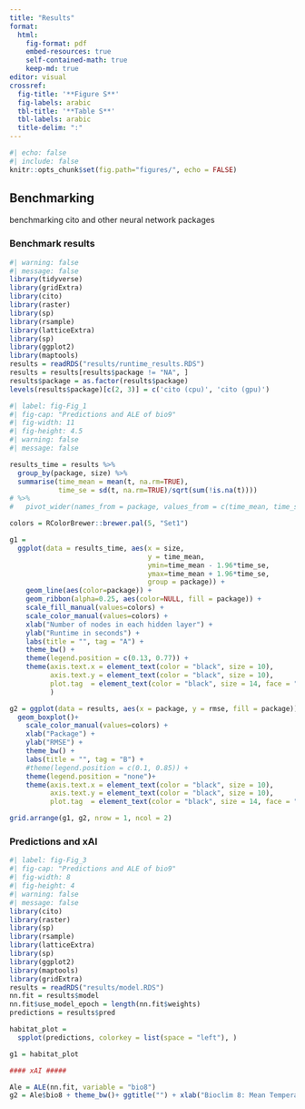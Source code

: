```yaml
---
title: "Results"
format: 
  html:
    fig-format: pdf
    embed-resources: true
    self-contained-math: true
    keep-md: true
editor: visual
crossref:
  fig-title: '**Figure S**'
  fig-labels: arabic
  tbl-title: '**Table S**'
  tbl-labels: arabic
  title-delim: ":"
---
```


```r
#| echo: false
#| include: false
knitr::opts_chunk$set(fig.path="figures/", echo = FALSE)
```

## Benchmarking

benchmarking cito and other neural network packages

### Benchmark results

```r
#| warning: false
#| message: false
library(tidyverse)
library(gridExtra)
library(cito)
library(raster)
library(sp)
library(rsample)
library(latticeExtra)
library(sp)
library(ggplot2)
library(maptools)
results = readRDS("results/runtime_results.RDS")
results = results[results$package != "NA", ]
results$package = as.factor(results$package)
levels(results$package)[c(2, 3)] = c('cito (cpu)', 'cito (gpu)')
```

```r
#| label: fig-Fig_1
#| fig-cap: "Predictions and ALE of bio9"
#| fig-width: 11
#| fig-height: 4.5
#| warning: false
#| message: false

results_time = results %>% 
  group_by(package, size) %>% 
  summarise(time_mean = mean(t, na.rm=TRUE),
            time_se = sd(t, na.rm=TRUE)/sqrt(sum(!is.na(t))))
# %>% 
#   pivot_wider(names_from = package, values_from = c(time_mean, time_se))

colors = RColorBrewer::brewer.pal(5, "Set1")

g1 = 
  ggplot(data = results_time, aes(x = size, 
                                  y = time_mean, 
                                  ymin=time_mean - 1.96*time_se, 
                                  ymax=time_mean + 1.96*time_se,
                                  group = package)) +
    geom_line(aes(color=package)) +
    geom_ribbon(alpha=0.25, aes(color=NULL, fill = package)) + 
    scale_fill_manual(values=colors) +
    scale_color_manual(values=colors) +
    xlab("Number of nodes in each hidden layer") + 
    ylab("Runtime in seconds") +
    labs(title = "", tag = "A") +
    theme_bw() +
    theme(legend.position = c(0.13, 0.77)) +
    theme(axis.text.x = element_text(color = "black", size = 10),
          axis.text.y = element_text(color = "black", size = 10),
          plot.tag  = element_text(color = "black", size = 14, face = "bold")
          )

g2 = ggplot(data = results, aes(x = package, y = rmse, fill = package)) +
  geom_boxplot()+ 
    scale_color_manual(values=colors) +
    xlab("Package") + 
    ylab("RMSE") +
    theme_bw() +
    labs(title = "", tag = "B") +
    #theme(legend.position = c(0.1, 0.85)) +
    theme(legend.position = "none")+
    theme(axis.text.x = element_text(color = "black", size = 10),
          axis.text.y = element_text(color = "black", size = 10),
          plot.tag  = element_text(color = "black", size = 14, face = "bold"))

grid.arrange(g1, g2, nrow = 1, ncol = 2)
```

### Predictions and xAI

```r
#| label: fig-Fig_3
#| fig-cap: "Predictions and ALE of bio9"
#| fig-width: 8
#| fig-height: 4
#| warning: false
#| message: false
library(cito)
library(raster)
library(sp)
library(rsample)
library(latticeExtra)
library(sp)
library(ggplot2)
library(maptools)
library(gridExtra)
results = readRDS("results/model.RDS")
nn.fit = results$model
nn.fit$use_model_epoch = length(nn.fit$weights)
predictions = results$pred

habitat_plot = 
  spplot(predictions, colorkey = list(space = "left"), )

g1 = habitat_plot

#### xAI #####

Ale = ALE(nn.fit, variable = "bio8")
g2 = Ale$bio8 + theme_bw()+ ggtitle("") + xlab("Bioclim 8: Mean Temperature of Wettest Quarter") + ylab("Change in occurrence probability")

```

